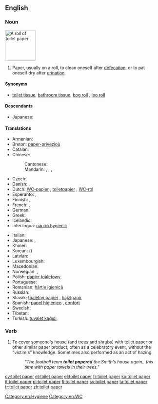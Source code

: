 ==English==

===Noun===
[[File:A Roll of Toilet Paper.JPG|thumb|100px|A roll of toilet paper]]
{{en-noun|head=[[toilet]] [[paper]]}}

# Paper, usually on a roll, to clean oneself after [[defecation]], or to pat oneself dry after [[urination]]. {{abbreviated|TP}}

====Synonyms====
* [[toilet tissue]], [[bathroom tissue]], [[bog roll]] {{context|British|mildly|vulgar|lang=en}}, [[loo roll]] {{context|British|mildly|vulgar|lang=en}}

====Descendants====
* Japanese: {{l|ja|トイレットペーパー|tr=toirettopēpā}} {{qualifier|borrowed}}

====Translations====
{{trans-top|paper to clean oneself after defecation or urination}}
* Armenian: {{t-|hy|զուգարանի թուղթ|tr=zugarani t’uġt’}}
* Breton: [[paper-privezioù]] {{g|m}}
* Catalan: {{t-|ca|paper higiènic|m}}
* Chinese:
*: Cantonese: {{zh-ts|廁紙|厕纸}}
*: Mandarin: {{t|cmn|衛生紙|sc=Hani}}, {{t|cmn|卫生纸|tr=wèishēngzhǐ|sc=Hani}}, {{t|cmn|手紙|sc=Hani}}, {{t|cmn|手纸|tr=shǒuzhǐ|sc=Hani}}
* Czech: {{t-|cs|toaletní papír|m}}
* Danish: {{t+|da|toiletpapir|n}}, {{t+|da|wc-papir|n}}
* Dutch: [[WC-papier]] {{g|n}}, [[toiletpapier]] {{g|n}}, [[WC-rol]] {{g|m}}
* Esperanto: {{t-|eo|klozeta papero}}, {{t-|eo|neceseja papero}}
* Finnish: {{t+|fi|vessapaperi}}, {{t-|fi|wc-paperi}}
* French: {{t-|fr|papier de toilette|m}}, {{t-|fr|papier hygiénique|m}}
* German: {{t+|de|Toilettenpapier|n}}
* Greek: {{t+|el|χαρτί υγείας|n|tr=chartí ygeías|sc=Grek}}
* Icelandic: {{t-|is|klósettpappír|m}}
* Interlingua: [[papiro hygienic]]
{{trans-mid}}
* Italian: {{t-|it|carta igienica|f}}
* Japanese: {{t-|ja|ちり紙|tr=ちりがみ, chirigami}}, {{t+|ja|トイレットペーパー|tr=toirettopēpā}}
* Khmer: {{t-|km|ក្រដាសបង្គន់|tr=krɑdaah bɑngkʊən|sc=Khmr}}
* Korean: {{t+|ko|화장지|tr=hwajangji|sc=Kore}} ({{t+|ko|化粧紙|sc=Kore}})
* Latvian: {{t-|lv|tualetes papīrs|m}}
* Luxembourgish: {{t-|lb|Toilettëpabeier|m}}
* Macedonian: {{t-|mk|тоалетна хартија|f|tr=toalétna hártija}}
* Norwegian: {{t-|no|dopapir|n}}, {{t-|no|toalettpapir|n}}
* Polish: [[papier toaletowy]] {{g|m}}
* Portuguese: {{t+|pt|papel higiênico|m}}
* Romanian: [[hârtie igienică]] {{g|f}}
* Russian: {{t+|ru|туалетная бумага|f|tr=tualétnaja bumága}}
* Slovak: [[toaletný papier]] {{g|m}}, {{qualifier|slang}} [[hajzlpapír]] {{g|m}}
* Spanish: [[papel higiénico]] {{g|m}}, [[confort]] {{g|m}} {{qualifier|Chile<!-- - originally a registered trademark-->}}
* Swedish: {{t+|sv|toalettpapper|n}}
* Tibetan: {{t-|bo|གཙང་སྒྲའི་ཤོག་བུ|tr=gtsang sgra'i shog bu|sc=Tibt}}
* Turkish: [[tuvalet kağıdı]]
{{trans-bottom}}

===Verb===
{{en-verb}}

# {{context|US|lang=en}} To cover someone's house (and trees and shrubs) with toilet paper or other similar paper product, often as a celebratory event, without the "victim's" knowledge. Sometimes also performed as an act of hazing.
#: ''"The football team '''toilet papered''' the Smith's house again...this time with paper towels in their trees."''

[[Category:en:Hygiene]]
[[Category:en:WC]]

[[cy:toilet paper]]
[[et:toilet paper]]
[[el:toilet paper]]
[[fr:toilet paper]]
[[ko:toilet paper]]
[[it:toilet paper]]
[[pl:toilet paper]]
[[fi:toilet paper]]
[[sv:toilet paper]]
[[ta:toilet paper]]
[[tr:toilet paper]]
[[zh:toilet paper]]